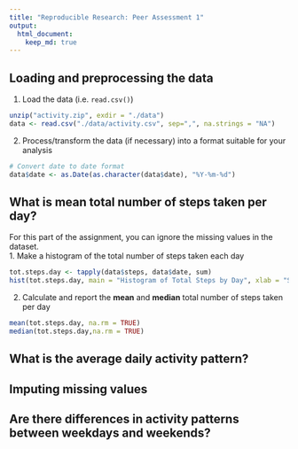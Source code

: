 ```yaml
---
title: "Reproducible Research: Peer Assessment 1"
output: 
  html_document:
    keep_md: true
---
```



## Loading and preprocessing the data
1. Load the data (i.e. `read.csv()`)
```r
unzip("activity.zip", exdir = "./data")
data <- read.csv("./data/activity.csv", sep=",", na.strings = "NA")
```
2. Process/transform the data (if necessary) into a format suitable for your analysis
```r
# Convert date to date format
data$date <- as.Date(as.character(data$date), "%Y-%m-%d")
```

## What is mean total number of steps taken per day?
For this part of the assignment, you can ignore the missing values in the dataset.  
1. Make a histogram of the total number of steps taken each day
```r
tot.steps.day <- tapply(data$steps, data$date, sum)
hist(tot.steps.day, main = "Histogram of Total Steps by Day", xlab = "Steps by Day")
```

2. Calculate and report the **mean** and **median** total number of steps taken per day
```r
mean(tot.steps.day, na.rm = TRUE)
median(tot.steps.day,na.rm = TRUE)
```

## What is the average daily activity pattern?



## Imputing missing values



## Are there differences in activity patterns between weekdays and weekends?

